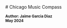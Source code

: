 
<style jsx="true" global="true">{`
  pre {
    overflow-x: scroll;
    font-size: 24px;
    margin: 0;
    padding: 6px;
  }
`}</style>

<ArticleLayout title="CMC Blog">
# Chicago Music Compass

<small><strong>Author: Jaime Garcia Diaz <br />May 2024</strong></small>

<Script
  type="module"
  strategy="afterInteractive"
  dangerouslySetInnerHTML={{
    __html: `
        mermaid.initialize({startOnLoad: true});
        mermaid.contentLoaded();
`,
  }}
/>


## Intro

The goal is to provide a quick overview of music events happening in Chicago in the coming days.

Many aggregator websites effectively display calendars of events, spanning not only the near future but also months and even years ahead.
However, Chicago Music Compass doesn't aim to compete with such aggregators. Instead, it focuses solely on the current week. Visitors will see at most seven days of events, with fewer days displayed as the week progresses. This cycle repeats each week.

The mission of Chicago Music Compass is to answer the question: **Which concert should I attend this week?**

Chicago offers a diverse range of music events, spanning multiple genres, atmospheres, and price ranges.

## Website

<img src="/blog/how-cmc-was-built/website.png" style={{width: '100%', maxWidth: 800}}  alt="Chicago Music Compass Website" />

## Architecture Components


<Mermaid
  chart={`flowchart TD
    id1[(MySql)]
    id2[RESTful API]
    id3[ETL]
    `}
/>
<br /><br /><br />
<Mermaid
  chart={`flowchart TD
    id4[Web Application]
    id5[Serverless]
    id6[CDN]
    `}
/>
<br /><br /><br />
<Mermaid
  chart={`flowchart TD
    id7[Sources]
    id8[Google Maps API]
    id9[MusicBrainz]
    `}
/>
<br /><br /><br />
<Mermaid
  chart={`flowchart TD
    id10[Spotify]
    id11[Redis]
    id12[Netlify]
    `}
/>

## ETLs

The data is extracted primarily from two sources:

- RESTful APIs
- Scrapers

Each source has an ETL process that transforms the external data into the expected format.

A cron job runs all the ETL processes daily, one after the other (in series).

<Mermaid
  config={{ mermaid: { theme: "dark" } }}
  chart={`sequenceDiagram
    participant ETL
    participant External Source
    Note right of ETL: nodejs script
    Note right of External Source: HTML or JSON
    Note right of API: Django Rest Framework
    Note right of DB: MySQL
    ETL->>External Source: extract content
    ETL->>ETL:transform content
    ETL->>API:load content
    API->>DB:save content`}
/>

There's a cron that runs all the ETLs daily, one after the other (in series).

## ETL

Each ETL process uses similar helper methods to interact with external services.

Once the event is extracted, the script tries to identify the **Venue and Artists**.

For the **Venue**, the ETL makes a request to the Google Maps API, passing the name of the venue and a radius. If Google Maps identifies the venue, the process continues; otherwise, the event is discarded. One rule is that all events must have an identifiable venue.

For the **Artists**, the ETL makes a request to MusicBrainz, an open-source artist library. If the artist is found, the artist is saved in the database. If the artist is not found, the event is still saved but without an identifiable artist.

Additionally, if the artist is found, another request is made to Spotify to get more information about the artist.

<Mermaid
  config={{ mermaid: { theme: "dark" } }}
  chart={`sequenceDiagram
    participant ETL
    participant GoogleMaps
    participant MusicBrainz
    participant Spotify
    Note right of MusicBrainz: provides metadata
    ETL->>GoogleMaps: find venue
    ETL->>MusicBrainz: find artist
    ETL->>Spotify: find artist`}
/>

### Learnings

- Google Maps

```js
const params = {
  input: event.venue,
  inputtype: "textquery",
  key: process.env.NEXT_PUBLIC_GOOGLE_MAPS_API_KEY,
  fields: ["place_id", "name", "formatted_address", "geometry"],
  locationbias: "circle:20000@41.8336152,-87.8967663",
};

await sleep();

const client = new Client({});

const gmapsResponse = await client
  .findPlaceFromText({ params })
```

- MusicBrainz artist search

```js
const { compareTwoStrings } = require("string-similarity");

const isMatch = (valueFromEvent, valueFromMusicBrainz) => {
  const result = compareTwoStrings(valueFromEvent, valueFromMusicBrainz);

  return result > 0.5;
}
```

**Note**: string-similarity is deprecated but still has 1.5M weekly downloads.

- Redis
```js
const client = await redis.connect();
await client.set("token", value, { EX: 60 * 60 });

...

const myQueue = new Queue("livemusic");
```

## Back End


- Django REST Framework
```python
# Model
class Event(models.Model):
    name = models.CharField(max_length=240)
    ...

# Serializer
class EventSerializer(serializers.ModelSerializer):
    class Meta:
        model = Event

    def create(self, validated_data):
      ...

# View
class EventViewSet(
    mixins.CreateModelMixin,
    mixins.ListModelMixin,
    mixins.RetrieveModelMixin,
    generics.GenericAPIView,
):
    queryset = Event.objects.all()
    serializer_class = EventSerializer

    def get(self, request, *args, **kwargs):
        if "pk" in kwargs:
            return self.retrieve(request, *args, **kwargs)

        return self.list(request, *args, **kwargs)

    def post(self, request, *args, **kwargs):
        return self.create(request, *args, **kwargs)

# URL
path("/events", EventViewSet.as_view())
```

<br /><br /><br />
<img src="/blog/how-cmc-was-built/django-admin.png" style={{width: '100%', maxWidth: 800}}  alt="Chicago Music Compass Django Admin Section" />


## Static Website

The website is built with Next.js, which has a way to export the site as a static site. This means there is no server, just **HTML, CSS, and JS** files.
These files are uploaded to a static server, and Netlify takes care of this.

When Next.js generates the static version, it pulls the JSON hosted in S3 to build the HTML. The client code also consumes the same JSON file to hydrate the application with the events for the other days of the week.

- Publish

<Mermaid
  config={{ mermaid: { theme: "dark" } }}
  chart={`sequenceDiagram
    Netlify->>Github: get code
    Netlify->>Netlify: build
    Netlify->>Bucket: get events
    Netlify->>AWS: publish site
  `}
/>

- Opening Site

<Mermaid
  config={{ mermaid: { theme: "dark" } }}
  chart={`sequenceDiagram
    participant Browser
    participant CDN
    participant lambda
    participant Bucket

    Note right of lambda: nodejs

    Browser->>CDN: load page
    Browser->>lambda: fetch events
    Note right of Browser: useEffect
    lambda->>Bucket: fetch events

    lambda->>Browser: events

    Browser->>Browser: hydrate application
  `}
/>


## Reset

A daily job hits the API to get the events for the following seven days, then saves this data into an S3 bucket. This data is later used by Netlify to generate a new version of the web application.


<Mermaid
  config={{ mermaid: { theme: "dark" } }}
  chart={`sequenceDiagram
    participant Reset
    participant API
    participant S3
    participant Cloudfront

    Note right of Reset: nodejs script

    Reset->>API: get events
    Reset->>S3: Upload events.json
    Reset->>Cloudfront: invalidate cache
    Reset->>Netlify: trigger build job`}
/>


## Page Speed

The page is optimized and aims to score high on the Page Speed metrics. To achieve this, the following implementations were made:

- Static Site

By not having a server, the static site is easily hosted on a CDN, making the First Byte Response fast.


- Simplistic Above the Fold Presentation

The content above the fold is very simple. The intention here is to avoid slow paints, improving First Contentful Paint (FCP) and Largest Contentful Paint (LCP).

- Inline Styles

This ensures the HTML comes prepared with styles, reducing jumps due to downloading and processing CSS.

- Lazy load Images

Next.js, by default, lazy loads images that are not in the viewport. This helps to delay network requests and processing time until images are close to the viewport.

<img src="/blog/how-cmc-was-built/page-speed.png" style={{width: '100%', maxWidth: 800}} alt="Chicago Music Compass PageSpeed score"/>

## Machine Learning

Considering there is information about the artists, such as their social networks, a model was built to use that data to predict their popularity. This value is used on the website to sort the events.

<Mermaid
  chart={`flowchart LR
      A[Fetch]-->B[Clean]
      B-->C[Split]
      C-->D[Model]
      `}
/>

<Mermaid
  chart={`flowchart LR
      E[Train]-->F[Evaluate]
      F-->G[Predict]
      G-->H[Save]`}
/>

- python
```python
# fetch
dataset = pd.read_csv("./data/artists.csv")

# clean
dataset = cleaned_data(dataset)

# split
train_features, test_features, train_labels, test_labels = get_split_data(dataset)

# train
model = get_model(train_features, train_labels)
# tf.keras.Sequential([normalized_dataset, layers.Dense(units=1)])

# evaluate
model.evaluate(test_features, test_labels)

# predict
model.predict(x)

# save
model.save()
model.export()
```

- JS
```js
const model = await tf.loadGraphModel('model.json');

const prediction = model.predict(x);
```


## Links

<img src="/blog/how-cmc-was-built/qr-code.svg" style={{width: '100%', maxWidth: 800}} alt="Chicago Music Compass Presentation"/>

- [Discord](https://discord.com/channels/1099362050855149638/1099362050855149641)

- [How popular are you?](https://www.chicagomusiccompass.com/labs/artist-popularity-prediction)

- [Artists Popularity Model](https://www.chicagomusiccompass.com/blog/artists-popularity-model)

- [React Global Online Summit 2024](https://events.geekle.us/react24/)

- [Github](https://github.com/garciadiazjaime/website-live-music)

- [events.json](https://d2r5kaieomhckh.cloudfront.net/public/events.json)

## Contributors

- [Jaime Garcia Diaz](https://jaime.mintitmedia.com/) <small>[Chicago]</small>

- [Alex Romo](https://alex.mintitmedia.com/) <small>[San Diego]</small>

- [Octavio Fuentes](https://www.tavofuentes.com/) <small>[Mexico City]</small>

</ArticleLayout>
